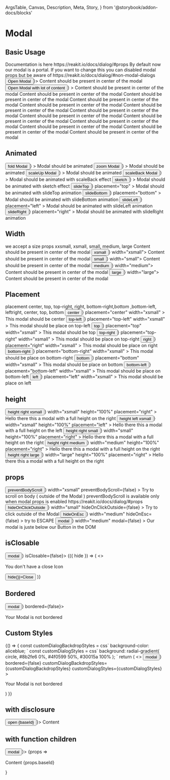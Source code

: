   ArgsTable,
  Canvas,
  Description,
  Meta,
  Story,
} from '@storybook/addon-docs/blocks'

<Meta title="Components/Modal" component={Modal} />

# Modal

## Basic Usage

<Description>
  Documentation is here https://reakit.io/docs/dialog/#props By default now our
  modal is a portal. If you want to change this you can disabled modal props but
  be aware of https://reakit.io/docs/dialog/#non-modal-dialogs
</Description>

<Canvas>
  <Story name="basic">
    <Modal disclosure={() => <Button>Open Modal</Button>}>
      <Box p={4}>Content should be present in center of the modal</Box>
    </Modal>
  </Story>
</Canvas>

<Canvas>
  <Story name="basic-with-much-content">
    <Modal
      animated
      animation="scaleUp"
      disclosure={() => <Button>Open Modal with lot of content</Button>}
    >
      <Box p={4}>Content should be present in center of the modal</Box>
      <Box p={4}>Content should be present in center of the modal</Box>
      <Box p={4}>Content should be present in center of the modal</Box>
      <Box p={4}>Content should be present in center of the modal</Box>
      <Box p={4}>Content should be present in center of the modal</Box>
      <Box p={4}>Content should be present in center of the modal</Box>
      <Box p={4}>Content should be present in center of the modal</Box>
      <Box p={4}>Content should be present in center of the modal</Box>
      <Box p={4}>Content should be present in center of the modal</Box>
      <Box p={4}>Content should be present in center of the modal</Box>
      <Box p={4}>Content should be present in center of the modal</Box>
      <Box p={4}>Content should be present in center of the modal</Box>
      <Box p={4}>Content should be present in center of the modal</Box>
    </Modal>
  </Story>
</Canvas>

## Animated

<Canvas>
  <Story name="animated fold">
    <Modal
      animated
      animation="fold"
      disclosure={() => <Button>fold Modal</Button>}
    >
      <Box p={4}>Modal should be animated</Box>
    </Modal>
  </Story>
  <Story name="animated zoom">
    <Modal
      animated
      animation="zoom"
      disclosure={() => <Button>zoom Modal</Button>}
    >
      <Box p={4}>Modal should be animated</Box>
    </Modal>
  </Story>
  <Story name="animated scaleUp">
    <Modal
      animated
      animation="scaleUp"
      disclosure={() => <Button>scaleUp Modal</Button>}
    >
      <Box p={4}>Modal should be animated</Box>
    </Modal>
  </Story>
  <Story name="animated scaleBack">
    <Modal
      animated
      animation="scaleBack"
      disclosure={() => <Button>scaleBack Modal</Button>}
    >
      <Box p={4}>Modal should be animated with scaleBack effect</Box>
    </Modal>
  </Story>
  <Story name="animated sketch">
    <Modal
      animated
      animation="sketch"
      disclosure={() => <Button>sketch</Button>}
    >
      <Box p={4}>Modal should be animated with sketch effect</Box>
    </Modal>
  </Story>
  <Story name="animated slideTop">
    <Modal
      animated
      animation="slideTop"
      disclosure={() => <Button>slideTop</Button>}
      placement="top"
    >
      <Box p={4}>Modal should be animated with slideTop animation</Box>
    </Modal>
  </Story>
  <Story name="animated slideBottom">
    <Modal
      animated
      animation="slideBottom"
      disclosure={() => <Button>slideBottom</Button>}
      placement="bottom"
    >
      <Box p={4}>Modal should be animated with slideBottom animation</Box>
    </Modal>
  </Story>
  <Story name="animated slideLeft">
    <Modal
      animated
      animation="slideLeft"
      disclosure={() => <Button>slideLeft</Button>}
      placement="left"
    >
      <Box p={4}>Modal should be animated with slideLeft animation</Box>
    </Modal>
  </Story>
  <Story name="animated slideRight">
    <Modal
      animated
      animation="slideRight"
      disclosure={() => <Button>slideRight</Button>}
      placement="right"
    >
      <Box p={4}>Modal should be animated with slideRight animation</Box>
    </Modal>
  </Story>
</Canvas>

## Width

<Description>
  we accept a size props xxsmall, xsmall, small, medium, large
</Description>

<Canvas>
  <Story name="Width xssmall">
    <Modal width="xxsmall">
      <Box p={4}>Content should be present in center of the modal</Box>
    </Modal>
  </Story>
  <Story name="Width xsmall">
    <Modal disclosure={() => <Button>xsmall</Button>} width="xsmall">
      <Box p={4}>Content should be present in center of the modal</Box>
    </Modal>
  </Story>
  <Story name="Width small">
    <Modal disclosure={() => <Button>small</Button>} width="small">
      <Box p={4}>Content should be present in center of the modal</Box>
    </Modal>
  </Story>
  <Story name="Width medium">
    <Modal disclosure={() => <Button>medium</Button>} width="medium">
      <Box p={4}>Content should be present in center of the modal</Box>
    </Modal>
  </Story>
  <Story name="Width large">
    <Modal disclosure={() => <Button>large</Button>} width="large">
      <Box p={4}>Content should be present in center of the modal</Box>
    </Modal>
  </Story>
</Canvas>

## Placement

<Description>
  placement center, top, top-right, right, bottom-right,bottom ,bottom-left,
  leftright, center, top, bottom
</Description>

<Canvas>
  <Story name="center">
    <Modal
      disclosure={() => <Button>center</Button>}
      placement="center"
      width="xsmall"
    >
      <Box p={4}>This modal should be center</Box>
    </Modal>
  </Story>
  <Story name="top-left">
    <Modal
      disclosure={() => <Button>top-left</Button>}
      placement="top-left"
      width="xsmall"
    >
      <Box p={4}>This modal should be place on top-left</Box>
    </Modal>
  </Story>
  <Story name="top">
    <Modal
      disclosure={() => <Button>top</Button>}
      placement="top"
      width="xsmall"
    >
      <Box p={4}>This modal should be top</Box>
    </Modal>
  </Story>
  <Story name="top-right">
    <Modal
      disclosure={() => <Button>top-right</Button>}
      placement="top-right"
      width="xsmall"
    >
      <Box p={4}>This modal should be place on top-right</Box>
    </Modal>
  </Story>
  <Story name="right">
    <Modal
      disclosure={() => <Button>right</Button>}
      placement="right"
      width="xsmall"
    >
      <Box p={4}>This modal should be place on right</Box>
    </Modal>
  </Story>
  <Story name="bottom-right">
    <Modal
      disclosure={() => <Button>bottom-right</Button>}
      placement="bottom-right"
      width="xsmall"
    >
      <Box p={4}>This modal should be place on bottom-right</Box>
    </Modal>
  </Story>
  <Story name="bottom">
    <Modal
      disclosure={() => <Button>bottom</Button>}
      placement="bottom"
      width="xsmall"
    >
      <Box p={4}>This modal should be place on bottom</Box>
    </Modal>
  </Story>
  <Story name="bottom-left">
    <Modal
      disclosure={() => <Button>bottom-left</Button>}
      placement="bottom-left"
      width="xsmall"
    >
      <Box p={4}>This modal should be place on bottom-left</Box>
    </Modal>
  </Story>
  <Story name="left">
    <Modal
      disclosure={() => <Button>left</Button>}
      placement="left"
      width="xsmall"
    >
      <Box p={4}>This modal should be place on left</Box>
    </Modal>
  </Story>
</Canvas>

## height

<Canvas>
  <Story name="height right xsmall">
    <Modal
      disclosure={() => <Button>height right xsmall</Button>}
      width="xsmall"
      height="100%"
      placement="right"
    >
      <Box p={4}>Hello there this a modal with a full height on the right</Box>
    </Modal>
  </Story>
  <Story name="height left xsmall">
    <Modal
      disclosure={() => <Button>height left xsmall</Button>}
      width="xsmall"
      height="100%"
      placement="left"
    >
      <Box p={4}>Hello there this a modal with a full height on the left</Box>
    </Modal>
  </Story>
  <Story name="height right small">
    <Modal
      disclosure={() => <Button>height right small</Button>}
      width="small"
      height="100%"
      placement="right"
    >
      <Box p={4}>Hello there this a modal with a full height on the right</Box>
    </Modal>
  </Story>
  <Story name="height right medium">
    <Modal
      disclosure={() => <Button>height right medium</Button>}
      width="medium"
      height="100%"
      placement="right"
    >
      <Box p={4}>Hello there this a modal with a full height on the right</Box>
    </Modal>
  </Story>
  <Story name="height right large">
    <Modal
      disclosure={() => <Button>height right large</Button>}
      width="large"
      height="100%"
      placement="right"
    >
      <Box p={4}>Hello there this a modal with a full height on the right</Box>
    </Modal>
  </Story>
</Canvas>

## props

<Canvas>
  <Story name="preventBodyScroll">
    <Modal
      disclosure={() => <Button>preventBodyScroll</Button>}
      width="xsmall"
      preventBodyScroll={false}
    >
      <Box p={4}>
        Try to scroll on body ( outside of the Modal ) preventBodyScroll is
        available only when modal props is enabled
        https://reakit.io/docs/dialog/#props
      </Box>
    </Modal>
  </Story>
  <Story name="hideOnClickOutside">
    <Modal
      disclosure={() => <Button>hideOnClickOutside</Button>}
      width="small"
      hideOnClickOutside={false}
    >
      <Box p={4}>Try to click outside of the Modal</Box>
    </Modal>
  </Story>
  <Story name="hideOnEsc">
    <Modal
      disclosure={() => <Button>hideOnEsc</Button>}
      width="medium"
      hideOnEsc={false}
    >
      <Box p={4}>try to ESCAPE</Box>
    </Modal>
  </Story>
  <Story name="modal">
    <Modal
      disclosure={() => <Button>modal</Button>}
      width="medium"
      modal={false}
    >
      <Box p={4}>Our modal is juste below our Button in the DOM </Box>
    </Modal>
  </Story>
</Canvas>

## isClosable

<Canvas>
  <Story name="isClosable">
    <Modal disclosure={() => <Button>modal</Button>} isClosable={false}>
      {({ hide }) => (
        <>
          <p>You don't have a close Icon</p>
          <Button onClick={() => hide()}>Close</Button>
        </>
      )}
    </Modal>
  </Story>
</Canvas>

## Bordered

<Canvas>
  <Story name="bordered">
    <Modal disclosure={() => <Button>modal</Button>} bordered={false}>
      <p>Your Modal is not bordered</p>
    </Modal>
  </Story>
</Canvas>

## Custom Styles

<Canvas>
  <Story name="custom style">
    {() => {
      const customDialogBackdropStyles = css`
        background-color: aliceblue;
      `
      const customDialogStyles = css`
        background: radial-gradient(
          circle,
          #8b2fe6 0%,
          #4f0599 50%,
          #30015a 100%
        );
      `
      return (
        <>
          <Modal
            disclosure={() => <Button>modal</Button>}
            bordered={false}
            customDialogBackdropStyles={customDialogBackdropStyles}
            customDialogStyles={customDialogStyles}
          >
            <p>Your Modal is not bordered</p>
          </Modal>
        </>
      )
    }}
  </Story>
</Canvas>

## with disclosure

<Canvas>
  <Story name="disclosure">
    <Modal disclosure={({ baseId }) => <Button> open {baseId} </Button>}>
      Content
    </Modal>
  </Story>
</Canvas>

## with function children

<Canvas>
  <Story name="children function">
    <Modal disclosure={() => <Button>modal</Button>}>
      {props => <p>Content {props.baseId} </p>}
    </Modal>
  </Story>
</Canvas>

<ArgsTable of={Modal} />
